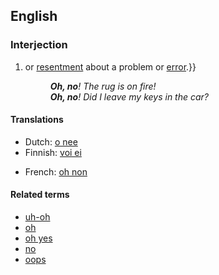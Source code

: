 ==English==

===Interjection===
{{en-intj|pos=[[Oh]] [[no]]}}

# {{non-gloss definition|An exclamation or expression of [[alarm]], [[concern]]{{,}} or [[resentment]] about a problem or [[error]].}}
#: '''''Oh, no'''! The rug is on fire!''
#: '''''Oh, no'''! Did I leave my keys in the car?''

====Translations====
{{trans-top|exclamation of alarm or concern}}
* Dutch: [[o nee]]
* Finnish: [[voi ei]]
{{trans-mid}}
* French: [[oh non]]
{{trans-bottom}}

====Related terms====
* [[uh-oh]]
* [[oh]]
* [[oh yes]]
* [[no]]
* [[oops]]